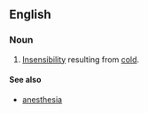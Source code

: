 ==English==

===Noun===
{{en-noun|-}}
# {{pathology}} [[insensibility|Insensibility]] resulting from [[cold]].

====See also====
*[[anesthesia]]